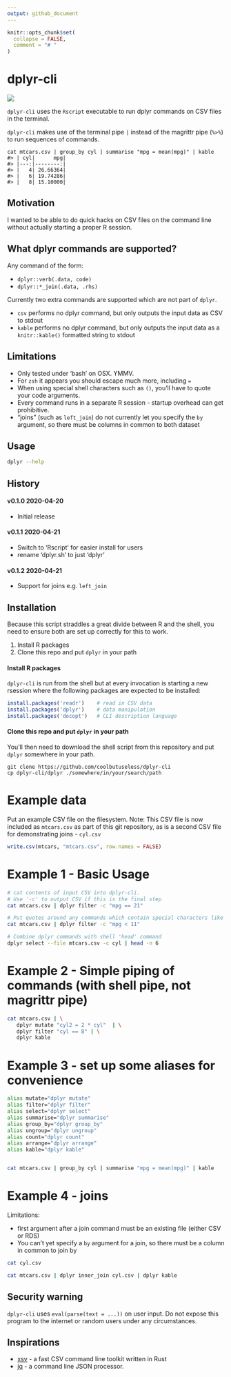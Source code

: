 ```yaml
---
output: github_document
---
```


<!-- README.md is generated from README.Rmd. Please edit that file -->

```r
knitr::opts_chunk$set(
  collapse = FALSE,
  comment = "# "
)
```


# dplyr-cli

<!-- badges: start -->
![](https://img.shields.io/badge/cool-useless-green.svg)
<!-- badges: end -->

`dplyr-cli` uses the `Rscript` executable to 
run dplyr commands on CSV files in the terminal.

`dplyr-cli` makes use of the terminal pipe `|` instead of the magrittr pipe (`%>%`)
to run sequences of commands.

```
cat mtcars.csv | group_by cyl | summarise "mpg = mean(mpg)" | kable
#> | cyl|      mpg|
#> |---:|--------:|
#> |   4| 26.66364|
#> |   6| 19.74286|
#> |   8| 15.10000|
```

## Motivation

I wanted to be able to do quick hacks on CSV files on the command line without
actually starting a proper R session.


## What dplyr commands are supported?

Any command of the form:

* `dplyr::verb(.data, code)`
* `dplyr::*_join(.data, .rhs)`

Currently two extra commands are supported which are not part of `dplyr`.

* `csv` performs no dplyr command, but only outputs the input data as CSV to stdout
* `kable` performs no dplyr command, but only outputs the input data as a
  `knitr::kable()` formatted string to stdout


## Limitations

* Only tested under 'bash' on OSX. YMMV.
* For `zsh` it appears you should escape much more, including `=`
* When using special shell characters such as `()`, you'll have to quote 
  your code arguments.  
* Every command runs in a separate R session - startup overhead can get 
  prohibitive.
* "joins" (such as `left_join`) do not currently let you specify the `by` argument, 
  so there must be columns in common to both dataset

## Usage

```sh
dplyr --help
```

## History


#### v0.1.0 2020-04-20

* Initial release

#### v0.1.1 2020-04-21

* Switch to 'Rscript' for easier install for users
* rename 'dplyr.sh' to just 'dplyr'

#### v0.1.2 2020-04-21

* Support for joins e.g. `left_join`



## Installation

Because this script straddles a great divide between R and the shell, you need 
to ensure both are set up correctly for this to work.

1. Install R packages
2. Clone this repo and put `dplyr` in your path


#### Install R packages
`dplyr-cli` is run from the shell but at every invocation is starting a new 
rsession where the following packages are expected to be installed:


```r
install.packages('readr')    # read in CSV data
install.packages('dplyr')    # data manipulation
install.packages('docopt')   # CLI description language
```



#### Clone this repo and put `dplyr` in your path


You'll then need to download the shell script from this repository and put `dplyr`
somewhere in your path.

```
git clone https://github.com/coolbutuseless/dplyr-cli
cp dplyr-cli/dplyr ./somewhere/in/your/search/path
```


# Example data

Put an example CSV file on the filesystem. Note: This CSV file is now included as 
`mtcars.csv` as part of this git repository, as is a second CSV file for 
demonstrating joins - `cyl.csv`

```r
write.csv(mtcars, "mtcars.csv", row.names = FALSE)
```

# Example 1 - Basic Usage


```sh
# cat contents of input CSV into dplyr-cli.  
# Use '-c' to output CSV if this is the final step
cat mtcars.csv | dplyr filter -c "mpg == 21"
```


```sh
# Put quotes around any commands which contain special characters like <>()
cat mtcars.csv | dplyr filter -c "mpg < 11"
```


```sh
# Combine dplyr commands with shell 'head' command
dplyr select --file mtcars.csv -c cyl | head -n 6
```


# Example 2 - Simple piping of commands (with shell pipe, not magrittr pipe)

```sh
cat mtcars.csv | \
   dplyr mutate "cyl2 = 2 * cyl"  | \
   dplyr filter "cyl == 8" | \
   dplyr kable
```


# Example 3 - set up some aliases for convenience


```sh
alias mutate="dplyr mutate"
alias filter="dplyr filter"
alias select="dplyr select"
alias summarise="dplyr summarise"
alias group_by="dplyr group_by"
alias ungroup="dplyr ungroup"
alias count="dplyr count"
alias arrange="dplyr arrange"
alias kable="dplyr kable"


cat mtcars.csv | group_by cyl | summarise "mpg = mean(mpg)" | kable
```


# Example 4 - joins

Limitations:

* first argument after a join command must be an existing file (either CSV or RDS)
* You can't yet specify a `by` argument for a join, so there must be a column in 
  common to join by
  
  
```sh
cat cyl.csv
```


```sh
cat mtcars.csv | dplyr inner_join cyl.csv | dplyr kable
```



## Security warning

`dplyr-cli` uses `eval(parse(text = ...))` on user input.  Do not expose this 
program to the internet or random users under any circumstances.


## Inspirations

* [xsv](https://github.com/BurntSushi/xsv) - a fast CSV command line toolkit 
  written in Rust
* [jq](https://stedolan.github.io/jq/) - a command line JSON processor.
